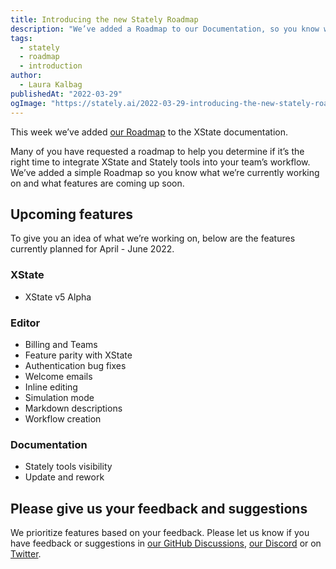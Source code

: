 ```yaml
---
title: Introducing the new Stately Roadmap
description: "We’ve added a Roadmap to our Documentation, so you know what we’re currently working on and what features are coming up soon."
tags:
  - stately
  - roadmap
  - introduction
author:
  - Laura Kalbag
publishedAt: "2022-03-29"
ogImage: "https://stately.ai/2022-03-29-introducing-the-new-stately-roadmap.png"
---
```


This week we’ve added [our Roadmap](https://xstate.js.org/docs/roadmap) to the XState documentation.

Many of you have requested a roadmap to help you determine if it’s the right time to integrate XState and Stately tools into your team’s workflow. We’ve added a simple Roadmap so you know what we’re currently working on and what features are coming up soon.

## Upcoming features

To give you an idea of what we’re working on, below are the features currently planned for April - June 2022.

### XState

- XState v5 Alpha

### Editor

- Billing and Teams
- Feature parity with XState
- Authentication bug fixes
- Welcome emails
- Inline editing
- Simulation mode
- Markdown descriptions
- Workflow creation

### Documentation

- Stately tools visibility
- Update and rework

## Please give us your feedback and suggestions

We prioritize features based on your feedback. Please let us know if you have feedback or suggestions in [our GitHub Discussions](https://github.com/statelyai/xstate/discussions), [our Discord](https://discord.gg/xstate) or on [Twitter](https://twitter.com/statelyai).

